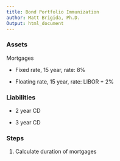 ```yaml
---
title: Bond Portfolio Immunization
author: Matt Brigida, Ph.D.
Output: html_document
---
```



### Assets

Mortgages

-  Fixed rate, 15 year, rate: 8\% 

-  Floating rate, 15 year, rate: LIBOR + 2%

### Liabilities

-  2 year CD

-  3 year CD

### Steps

1.  Calculate duration of mortgages
